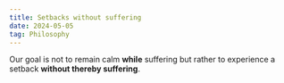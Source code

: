 ```yaml
---
title: Setbacks without suffering
date: 2024-05-05
tag: Philosophy
---
```


Our goal is not to remain calm **while** suffering but rather to experience a
setback **without thereby suffering**.
